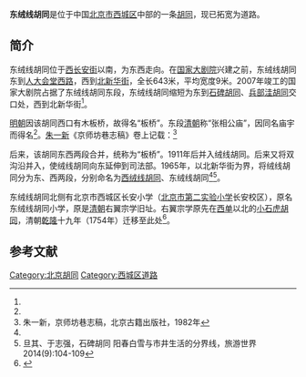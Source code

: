 {{Infobox China Road
|路牌类型 = Beijing
|道路方向 = WE
|中文道路名称 = 东绒线胡同
|道路名称拼音 = DONGRONGXIAN HUTONG
|图片 =File:从胡同看国家大剧院 - panoramio.jpg
|图片说明 = 从东绒线胡同东望国家大剧院
|道路属性 = 
|道路总长度 = 
|车速限制 = 
|行车线数量 = 
|所在地区 = [[北京市|北京市]][[西城区|西城区]]
|起点 = [[北新华街|北新华街]]
|终点 = [[石碑胡同|石碑胡同]]、[[兵部洼胡同|兵部洼胡同]]
|路段主要建筑 = 北京市西城区长安小学<br>[[中央保密委员会办公室|中央保密委员会办公室]]暨国家保密局
}}
{{coord|39.90296|116.38017|display=title}}
'''东绒线胡同'''是位于中国[[北京市|北京市]][[西城区|西城区]]中部的一条[[胡同|胡同]]，现已拓宽为道路。

==简介==
东绒线胡同位于[[西长安街|西长安街]]以南，为东西走向。在[[国家大剧院|国家大剧院]]兴建之前，东绒线胡同东到[[人大会堂西路|人大会堂西路]]，西到[[北新华街|北新华街]]，全长643米，平均宽度9米。2007年竣工的国家大剧院占据了东绒线胡同东段，东绒线胡同缩短为东到[[石碑胡同|石碑胡同]]、[[兵部洼胡同|兵部洼胡同]]交口处，西到北新华街<ref name=dhly/>。

[[明朝|明朝]]因该胡同西口有木板桥，故得名“板桥”。东段[[清朝|清朝]]称“张相公庙”，因同名庙宇而得名<ref name=dhly/>。[[朱一新|朱一新]]《京师坊巷志稿》卷上记载：<ref name=zhu>朱一新，京师坊巷志稿，北京古籍出版社，1982年</ref>

{{引用|
张相公庙 

[[万历|万历]]沈志<ref>指[[明朝|明朝]]万历年间[[沈應文|沈應文]]修撰的《[[顺天府|顺天府]]志》。</ref>：“张老相公庙在大时雍坊。”[[纪昀|纪昀]]《泺阳续录》：“京师有张相公庙，士人或以为河神，然河神宜在沽水漷县间，京师非所治也。余谓唐[[张守珪|张守圭]]、[[张仲武|张仲武]]皆曾镇[[平卢|平卢]]，[[高适|高适]]《燕歌行》，实为守圭作。一则曰战士军前半死生，美人帐下犹歌舞；再则曰君不见边庭征战苦，至今犹忆李将军。于守圭大有微词。仲武则摧破奚寇，有捍御保障之功。其露布今尚载《[[文苑英华|文苑英华]]》。以理推之，或士人立庙祀仲武，未可知也。”案：庙祀宋人[[张夏|张夏]]，碑记可征，纪说傅会，未足据也。[[毛奇龄|毛奇龄]]《九怀词》：“张十一郎官者，宋护堤侯张六五老相公也。名夏，邑之坞里人，初以父[[张亮|亮]]为[[吴越|吴越]]时[[刑部|刑部]][[尚书|尚书]]，入宋归命，遂由故任子起家，授[[工部|工部]][[郎中|郎中]]，既而海溢飓风发，[[钱塘县|钱塘]][[萧山|萧山]]堤总坏，相公充护堤使者，统捍江五指挥使，护海堤有功，封护堤侯，乃以护漕，当决河覆舟，旗丁绕河觅相公不得，翼日有大[[鼋|鼋]]负尸浮于沙，巫者狂言相公已为神。”又纪氏笔记多寓言，今摭其征实者，著于篇，余不取。}}

后来，该胡同东西两段合并，统称为“板桥”。1911年后并入绒线胡同。后来又将双沟沿并入，使绒线胡同向东延伸到司法部。1965年，以北新华街为界，将绒线胡同分为东、西两段，分别命名为[[西绒线胡同|西绒线胡同]]、东绒线胡同<ref name=dhly/><ref name=lvyou>旦其、于志强，石碑胡同 阳春白雪与市井生活的分界线，旅游世界2014(9):104-109</ref>。

东绒线胡同北侧有北京市西城区长安小学（[[北京市第二实验小学|北京市第二实验小学]]长安校区），原名东绒线胡同小学，原是[[清朝|清朝]]右翼宗学旧址。右翼宗学原先在[[西单|西单]]以北的[[小石虎胡同|小石虎胡同]]，清朝[[乾隆|乾隆]]十九年（1754年）迁移至此处<ref name=dhly>{{Cite web |url = http://www.bjdclib.com/subdb/laneculture/lane/200907/t20090703_4876.html |title = 东绒线胡同 |author =  |date = 2009-07-03 |publisher = 东华流韵 |language =  |accessdate =  |quote =  |archive-date = 2019-02-19 |archive-url = https://web.archive.org/web/20190219174507/http://www.bjdclib.com/subdb/laneculture/lane/200907/t20090703_4876.html }}</ref>。

==参考文献==
{{reflist}}

[[Category:北京胡同|Category:北京胡同]]
[[Category:西城区道路|Category:西城区道路]]